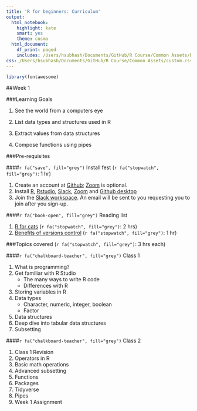 ```yaml
---
title: 'R for beginners: Curriculum'
output:
  html_notebook:
    highlight: kate
    smart: yes
    theme: cosmo
  html_document:
    df_print: paged
    includes: /Users/hsubhash/Documents/GitHub/R Course/Common Assets/header.html
css: /Users/hsubhash/Documents/GitHub/R Course/Common Assets/custom.css
---
```

```r
library(fontawesome)
```
##Week 1

<div class="row">

<div class="col-sm-2">
###Learning Goals
</div>
<div class="col-md-10">
<div class="col-sm-3">

1. See the world from a computers eye

</div>

<div class="col-sm-3">

2. List data types and structures used in R

</div>

<div class="col-sm-3">

3. Extract values from data structures

</div>

<div class="col-sm-3">

4. Compose functions using pipes

</div>

</div>
</div>

<div class="row">

<div class="col-sm-2">

###Pre-requisites

</div>

<div class="col-sm-6">

<div>

####`r fa("save", fill="grey")` Install fest (`r fa("stopwatch", fill="grey")`: 1 hr)

1. Create an account at [Github](https://github.com/); [Zoom](https://zoom.us/signup) is optional.
2. Install [R](https://cran.r-project.org/), [Rstudio](https://www.rstudio.com/products/rstudio/download/), [Slack](https://slack.com/downloads), [Zoom](https://zoom.us/download#client_4meeting) and [Github desktop](https://desktop.github.com/)
3. Join the [Slack workspace](https://get.slack.help/hc/en-us/articles/212675257-Join-a-Slack-workspace). An email will be sent to you requesting you to join after you sign-up.

</div>

</div>
<div class="col-sm-4">

<div>

####`r fa("book-open", fill="grey")` Reading list

1. [R for cats](https://rforcats.net/) (`r fa("stopwatch", fill="grey")`: 2 hrs)
2. [Benefits of versions control](https://www.atlassian.com/git/tutorials/what-is-version-control) (`r fa("stopwatch", fill="grey")`: 1 hr)

</div>

</div>

</div>


<div class="row">

<div class="col-md-2">
###Topics covered (`r fa("stopwatch", fill="grey")`: 3 hrs each)
</div>

<div class="col-md-5">

<div>
####`r fa("chalkboard-teacher", fill="grey")` Class 1

1. What is programming?
2. Get familiar with R Studio
    + The many ways to write R code
    + Differences with R
3. Storing variables in R
4. Data types
    + Character, numeric, integer, boolean
    + Factor
5. Data structures
6. Deep dive into tabular data structures
7. Subsetting

</div>
</div>

<div class="col-md-5">
<div>
####`r fa("chalkboard-teacher", fill="grey")` Class 2

1. Class 1 Revision
2. Operators in R
3. Basic math operations
4. Advanced subsetting
5. Functions
6. Packages
7. Tidyverse
8. Pipes
9. Week 1 Assignment

</div>

</div>
</div>